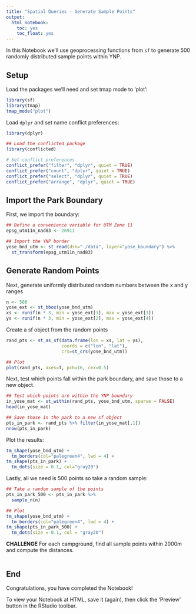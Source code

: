 ```yaml
---
title: "Spatial Queries - Generate Sample Points"
output: 
  html_notebook:
    toc: yes
    toc_float: yes
---
```


In this Notebook we'll use geoprocessing functions  from `sf` to generate 500 randomly distributed sample points within YNP. 

## Setup

Load the packages we'll need and set tmap mode to 'plot':

```r
library(sf)
library(tmap)
tmap_mode("plot")
```

Load `dplyr` and set name conflict preferences:

```r
library(dplyr)

## Load the conflicted package
library(conflicted)

# Set conflict preferences
conflict_prefer("filter", "dplyr", quiet = TRUE)
conflict_prefer("count", "dplyr", quiet = TRUE)
conflict_prefer("select", "dplyr", quiet = TRUE)
conflict_prefer("arrange", "dplyr", quiet = TRUE)
```

## Import the Park Boundary

First, we import the boundary:

```r
## Define a convenience variable for UTM Zone 11
epsg_utm11n_nad83 <- 26911

## Import the YNP border
yose_bnd_utm <- st_read(dsn="./data", layer="yose_boundary") %>% 
  st_transform(epsg_utm11n_nad83)
```

## Generate Random Points

Next, generate uniformly distributed random numbers between the x and y ranges

```r
n <- 500
yose_ext <- st_bbox(yose_bnd_utm)
xs <- runif(n * 3, min = yose_ext[1], max = yose_ext[3])
ys <- runif(n * 3, min = yose_ext[2], max = yose_ext[4])
```

Create a sf object from the random points

```r
rand_pts <- st_as_sf(data.frame(lon = xs, lat = ys), 
                     coords = c("lon", "lat"), 
                     crs=st_crs(yose_bnd_utm))

## Plot
plot(rand_pts, axes=T, pch=16, cex=0.5)
```

Next, test which points fall within the park boundary, and save those to a new object.

```r
## Test which points are within the YNP boundary
in_yose_mat <- st_within(rand_pts, yose_bnd_utm, sparse = FALSE)
head(in_yose_mat)

## Save those in the park to a new sf object
pts_in_park <- rand_pts %>% filter(in_yose_mat[,1])
nrow(pts_in_park)
```
Plot the results:

```r
tm_shape(yose_bnd_utm) + 
  tm_borders(col="palegreen4", lwd = 4) +
tm_shape(pts_in_park) + 
  tm_dots(size = 0.1, col="gray20")
```

Lastly, all we need is 500 points so take a random sample:

```r
## Take a random sample of the points 
pts_in_park_500 <- pts_in_park %>% 
  sample_n(n)

## Plot
tm_shape(yose_bnd_utm) + 
  tm_borders(col="palegreen4", lwd = 4) +
tm_shape(pts_in_park_500) + 
  tm_dots(size = 0.1, col = "gray20")
```


**CHALLENGE** For each campground, find all sample points within 2000m and compute the distances.

```r

```

## End

Congratulations, you have completed the Notebook! 

To view your Notebook at HTML, save it (again), then click the 'Preview' button in the RStudio toolbar.

